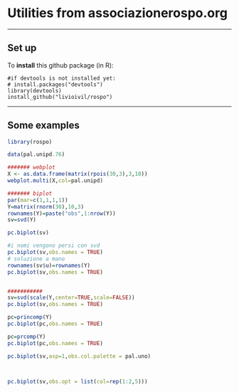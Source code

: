 
# Utilities from associazionerospo.org 

* * *

## Set up

To **install** this github package (in R):

    #if devtools is not installed yet: 
    # install.packages("devtools") 
    library(devtools)
    install_github("livioivil/rospo")


* * *

## Some examples

```r
library(rospo)

data(pal.unipd.76)

####### webplot
X <- as.data.frame(matrix(rpois(30,3),3,10))
webplot.multi(X,col=pal.unipd)

####### biplot
par(mar=c(1,1,1,1))
Y=matrix(rnorm(30),10,3)
rownames(Y)=paste("obs",1:nrow(Y))
sv=svd(Y)

pc.biplot(sv)

#i nomi vengono persi con svd
pc.biplot(sv,obs.names = TRUE)
# soluzione a mano
rownames(sv$u)=rownames(Y)
pc.biplot(sv,obs.names = TRUE)


###########
sv=svd(scale(Y,center=TRUE,scale=FALSE))
pc.biplot(sv,obs.names = TRUE)

pc=princomp(Y)
pc.biplot(pc,obs.names = TRUE)

pc=prcomp(Y)
pc.biplot(pc,obs.names = TRUE)

pc.biplot(sv,asp=1,obs.col.palette = pal.uno)



pc.biplot(sv,obs.opt = list(col=rep(1:2,5)))

```
